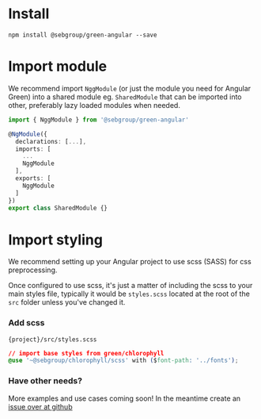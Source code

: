 
<Meta title="Get started" />

# Install

```
npm install @sebgroup/green-angular --save
```

# Import module
We recommend import `NggModule` (or just the module you need for Angular Green) into a shared module eg. `SharedModule` that can be imported into other, preferably lazy loaded modules when needed.
```ts
import { NggModule } from '@sebgroup/green-angular'

@NgModule({
  declarations: [...],
  imports: [
    ...
    NggModule
  ],
  exports: [
    NggModule
  ]
})
export class SharedModule {}
```

# Import styling
We recommend setting up your Angular project to use scss (SASS) for css preprocessing.

Once configured to use scss, it's just a matter of including the scss to your main styles file, typically it would be `styles.scss` located at the root of the `src` folder unless you've changed it.

### Add scss
`{project}/src/styles.scss`

```css
// import base styles from green/chlorophyll
@use '~@sebgroup/chlorophyll/scss' with ($font-path: '../fonts');
```

### Have other needs?
More examples and use cases coming soon! In the meantime create an [issue over at github](https://github.com/sebgroup/green/issues)


